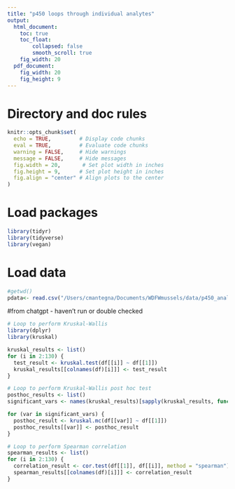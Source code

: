 ```yaml
---
title: "p450 loops through individual analytes"
output:
  html_document: 
    toc: true
    toc_float:
        collapsed: false
        smooth_scroll: true
    fig_width: 20
  pdf_document: 
    fig_width: 20
    fig_height: 9
---
```


# Directory and doc rules

```r

knitr::opts_chunk$set(
  echo = TRUE,         # Display code chunks
  eval = TRUE,         # Evaluate code chunks
  warning = FALSE,     # Hide warnings
  message = FALSE,     # Hide messages
  fig.width = 20,       # Set plot width in inches
  fig.height = 9,      # Set plot height in inches
  fig.align = "center" # Align plots to the center
)

```

# Load packages

```r
library(tidyr)
library(tidyverse)
library(vegan)

```

# Load data

```r

#getwd()
pdata<- read.csv("/Users/cmantegna/Documents/WDFWmussels/data/p450_analytes2.csv")

```

#from chatgpt - haven't run or double checked
```r
# Loop to perform Kruskal-Wallis
library(dplyr)
library(kruskal)

kruskal_results <- list()
for (i in 2:130) {
  test_result <- kruskal.test(df[[i]] ~ df[[1]])
  kruskal_results[[colnames(df)[i]]] <- test_result
}

```

```r
# Loop to perform Kruskal-Wallis post hoc test
posthoc_results <- list()
significant_vars <- names(kruskal_results)[sapply(kruskal_results, function(x) x$p.value) < 0.05]

for (var in significant_vars) {
  posthoc_result <- kruskal.mc(df[[var]] ~ df[[1]])
  posthoc_results[[var]] <- posthoc_result
}

```

```r
# Loop to perform Spearman correlation
spearman_results <- list()
for (i in 2:130) {
  correlation_result <- cor.test(df[[1]], df[[i]], method = "spearman")
  spearman_results[[colnames(df)[i]]] <- correlation_result
}

```

